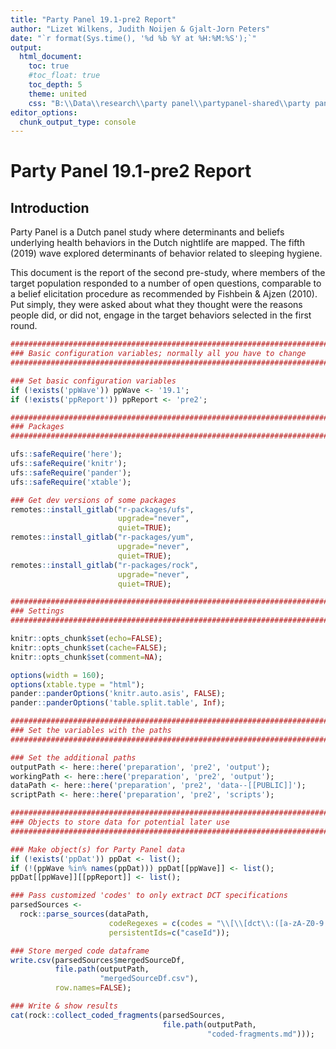 ```yaml
---
title: "Party Panel 19.1-pre2 Report"
author: "Lizet Wilkens, Judith Noijen & Gjalt-Jorn Peters"
date: "`r format(Sys.time(), '%d %b %Y at %H:%M:%S');`"
output:
  html_document:
    toc: true
    #toc_float: true
    toc_depth: 5
    theme: united
    css: "B:\\Data\\research\\party panel\\partypanel-shared\\party panel reports.css"
editor_options: 
  chunk_output_type: console
---
```


Party Panel 19.1-pre2 Report
============================

Introduction
------------

Party Panel is a Dutch panel study where determinants and beliefs underlying health behaviors in the Dutch nightlife are mapped. The fifth (2019) wave explored determinants of behavior related to sleeping hygiene.

This document is the report of the second pre-study, where members of the target population responded to a number of open questions, comparable to a belief elicitation procedure as recommended by Fishbein & Ajzen (2010). Put simply, they were asked about what they thought were the reasons people did, or did not, engage in the target behaviors selected in the first round.

```r

########################################################################
### Basic configuration variables; normally all you have to change
########################################################################

### Set basic configuration variables
if (!exists('ppWave')) ppWave <- '19.1';
if (!exists('ppReport')) ppReport <- 'pre2';

########################################################################
### Packages
########################################################################

ufs::safeRequire('here');
ufs::safeRequire('knitr');
ufs::safeRequire('pander');
ufs::safeRequire('xtable');

### Get dev versions of some packages
remotes::install_gitlab("r-packages/ufs",
                        upgrade="never",
                        quiet=TRUE);
remotes::install_gitlab("r-packages/yum",
                        upgrade="never",
                        quiet=TRUE);
remotes::install_gitlab("r-packages/rock",
                        upgrade="never",
                        quiet=TRUE);

########################################################################
### Settings
########################################################################

knitr::opts_chunk$set(echo=FALSE);
knitr::opts_chunk$set(cache=FALSE);
knitr::opts_chunk$set(comment=NA);

options(width = 160);
options(xtable.type = "html");
pander::panderOptions('knitr.auto.asis', FALSE);
pander::panderOptions('table.split.table', Inf);

########################################################################
### Set the variables with the paths
########################################################################

### Set the additional paths
outputPath <- here::here('preparation', 'pre2', 'output');
workingPath <- here::here('preparation', 'pre2', 'output');
dataPath <- here::here('preparation', 'pre2', 'data--[[PUBLIC]]');
scriptPath <- here::here('preparation', 'pre2', 'scripts');

########################################################################
### Objects to store data for potential later use
########################################################################

### Make object(s) for Party Panel data
if (!exists('ppDat')) ppDat <- list();
if (!(ppWave %in% names(ppDat))) ppDat[[ppWave]] <- list();
ppDat[[ppWave]][[ppReport]] <- list();

```


```r

### Pass customized 'codes' to only extract DCT specifications
parsedSources <-
  rock::parse_sources(dataPath,
                      codeRegexes = c(codes = "\\[\\[dct\\:([a-zA-Z0-9._>-]+)\\]\\]"),
                      persistentIds=c("caseId"));

### Store merged code dataframe
write.csv(parsedSources$mergedSourceDf,
          file.path(outputPath,
                    "mergedSourceDf.csv"),
          row.names=FALSE);

### Write & show results
cat(rock::collect_coded_fragments(parsedSources,
                                  file.path(outputPath,
                                            "coded-fragments.md")));

```

